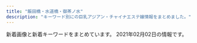 ```yaml
---
title: "飯田橋・水道橋・御茶ノ水"
description: "キーワード別にの巨乳アジアン・チャイナエステ嬢情報をまとめました。"
---
```


新着画像と新着キーワードをまとめています。
2021年02月02日の情報です。

<DmmAffiliateIns />
<KeywordTable
  shops={
    [
    {
        "name": "\u7652\u3057\u306e\u6cc9",
        "station": "\u5c0f\u5ddd\u753a\u99c5B5\u51fa\u53e3",
        "url": "https://izumi-esthe.tokyo/",
        "keywords": {
            "G": 4,
            "D": 66,
            "C": 12,
            "E": 24,
            "\u30bb\u30af\u30b7\u30fc": 6
        },
        "img_links": [
            "https://izumi-esthe.tokyo/wp-content/uploads/2020/10/98767689iyashinoizumi.jpg",
            "https://izumi-esthe.tokyo/wp-content/uploads/2020/11/1iyashinoizumi-1.jpg",
            "https://izumi-esthe.tokyo/wp-content/uploads/2020/12/999iyashinoizumi.jpg",
            "https://izumi-esthe.tokyo/wp-content/themes/este/img/2.jpg",
            "https://izumi-esthe.tokyo/wp-content/themes/este/img/3.jpg",
            "https://izumi-esthe.tokyo/wp-content/uploads/2020/11/9897621iyashinoizumi.jpg",
            "https://izumi-esthe.tokyo/wp-content/uploads/2020/02/9fxdytugvyibha.jpg",
            "https://izumi-esthe.tokyo/wp-content/uploads/2020/09/8765421iyashinoizumi.jpg",
            "https://izumi-esthe.tokyo/wp-content/uploads/2020/11/3111iyashinoizumi.jpg",
            "https://izumi-esthe.tokyo/wp-content/uploads/2020/09/987621iyashinoizumi.jpg",
            "https://izumi-esthe.tokyo/wp-content/uploads/2020/12/3111112iyashinoizumi.jpg",
            "https://izumi-esthe.tokyo/wp-content/uploads/2020/02/15dfuygihoinp.jpg",
            "https://izumi-esthe.tokyo/wp-content/themes/este/img/1.jpg",
            "https://izumi-esthe.tokyo/wp-content/themes/este/img/tel_header.png",
            "https://izumi-esthe.tokyo/wp-content/uploads/2020/10/9876iyashinoizumi.jpg",
            "https://izumi-esthe.tokyo/wp-content/themes/este/img/4.jpg",
            "https://izumi-esthe.tokyo/wp-content/uploads/2020/09/876521iyashinoizumi-1.jpg",
            "https://izumi-esthe.tokyo/wp-content/uploads/2021/01/2221iyashinoizumi.jpg",
            "https://izumi-esthe.tokyo/wp-content/themes/este/img/top-img01.png",
            "https://izumi-esthe.tokyo/wp-content/uploads/2021/01/211iyashinoizumi.jpg",
            "https://izumi-esthe.tokyo/wp-content/uploads/2020/02/3serdtfygui.jpg",
            "https://izumi-esthe.tokyo/wp-content/uploads/2021/02/21iyashinoizumi.jpg",
            "https://izumi-esthe.tokyo/wp-content/themes/este/img/6.jpg",
            "https://izumi-esthe.tokyo/wp-content/uploads/2020/03/77iyashinoizumi.jpg",
            "https://izumi-esthe.tokyo/wp-content/uploads/2020/04/1111iyashinoizumi.jpg",
            "https://izumi-esthe.tokyo/wp-content/themes/este/img/5.jpg",
            "https://izumi-esthe.tokyo/wp-content/uploads/2020/02/14drtyfugiho.jpg",
            "https://izumi-esthe.tokyo/wp-content/uploads/2020/03/111iyashinoizumi.jpg",
            "https://izumi-esthe.tokyo/wp-content/uploads/2020/02/121dfghiyashinoizumi.jpg",
            "https://izumi-esthe.tokyo/wp-content/themes/este/img/top-img04.png",
            "https://izumi-esthe.tokyo/wp-content/uploads/2020/12/9iyashinoizumi.jpg",
            "https://izumi-esthe.tokyo/wp-content/uploads/2020/10/897s6aiyashinoizumi.jpg",
            "https://izumi-esthe.tokyo/wp-content/themes/este/img/tel_footer.png",
            "https://izumi-esthe.tokyo/wp-content/uploads/2020/10/8765iyashinoizumi.jpg",
            "https://izumi-esthe.tokyo/wp-content/uploads/2020/11/1iyashinoizumi.jpg",
            "https://izumi-esthe.tokyo/wp-content/uploads/2020/10/9087saiyashinoizumi.jpg",
            "https://izumi-esthe.tokyo/wp-content/themes/este/img/top-img01a.png",
            "https://izumi-esthe.tokyo/wp-content/uploads/2020/02/10cfyguvbhj.jpg",
            "https://izumi-esthe.tokyo/wp-content/themes/este/img/top-img01b.png",
            "https://izumi-esthe.tokyo/wp-content/uploads/2021/02/2121iyashinoizumi.jpg",
            "https://izumi-esthe.tokyo/wp-content/uploads/2021/02/2311iyashinoizumi.jpg",
            "https://izumi-esthe.tokyo/wp-content/uploads/2020/12/121iyashinoizumi.jpg",
            "https://izumi-esthe.tokyo/wp-content/uploads/2020/02/13ydtfuygiuhsa.jpg",
            "https://izumi-esthe.tokyo/wp-content/uploads/2020/02/5setrdyfu.jpg",
            "https://izumi-esthe.tokyo/wp-content/themes/este/img/call.png",
            "https://izumi-esthe.tokyo/wp-content/uploads/2020/02/999iyashinoizumi-1.jpg",
            "https://izumi-esthe.tokyo/wp-content/uploads/2020/02/999iyashinoizumi.jpg",
            "https://izumi-esthe.tokyo/wp-content/uploads/2020/02/1111iyashinoizumi.jpg",
            "https://izumi-esthe.tokyo/wp-content/uploads/2020/09/8765211iyashinoizumi.jpg",
            "https://izumi-esthe.tokyo/wp-content/uploads/2020/02/15drtyfugihoas.jpg",
            "https://izumi-esthe.tokyo/wp-content/uploads/2020/02/aerstdyfugi.jpg",
            "https://izumi-esthe.tokyo/wp-content/uploads/2020/02/88iyashinoizumi.jpg",
            "https://izumi-esthe.tokyo/wp-content/themes/este/img/top-img02b.png"
        ]
    },
    {
        "img_links": [
            "https://i2.wp.com/aromalucky.xyz/wp-content/uploads/2017/12/03-1.jpg",
            "https://i1.wp.com/aromalucky.xyz/wp-content/uploads/2019/10/20.jpg",
            "https://i0.wp.com/aromalucky.xyz/wp-content/uploads/2017/12/05-1.jpg",
            "https://i0.wp.com/aromalucky.xyz/wp-content/uploads/2019/04/13.jpg",
            "https://i1.wp.com/aromalucky.xyz/wp-content/uploads/2017/12/04-1.jpg",
            "https://i2.wp.com/aromalucky.xyz/wp-content/uploads/2017/12/02.jpg",
            "https://i1.wp.com/aromalucky.xyz/wp-content/uploads/2019/05/16.jpg",
            "https://i0.wp.com/aromalucky.xyz/wp-content/uploads/2019/05/15.jpg",
            "https://i2.wp.com/aromalucky.xyz/wp-content/uploads/2019/04/12.jpg",
            "https://i2.wp.com/aromalucky.xyz/wp-content/uploads/2020/09/21.jpg",
            "https://i0.wp.com/aromalucky.xyz/wp-content/uploads/2019/05/02.png",
            "https://i2.wp.com/aromalucky.xyz/wp-content/uploads/2019/05/03.png",
            "https://i2.wp.com/aromalucky.xyz/wp-content/uploads/2017/12/08.jpg",
            "https://i2.wp.com/aromalucky.xyz/wp-content/uploads/2019/04/14.jpg",
            "http://aromalucky.xyz/wp-content/uploads/2019/05/01_02.png"
        ],
        "name": "\u30a2\u30ed\u30de\u30e9\u30c3\u30ad\u30fc",
        "keywords": {},
        "url": "http://aromalucky.xyz/",
        "station": "\u5c0f\u5ddd\u753a\u99c5B4"
    },
    {
        "url": "http://yu.xyz.mn/",
        "keywords": {
            "C": 20,
            "84": 7,
            "85": 21,
            "D": 35,
            "86": 7,
            "87": 7
        },
        "name": "\u60a0 \u3086\u3046",
        "station": "JR\u6c34\u9053\u6a4b\u99c5\u897f\u53e3",
        "img_links": [
            "http://yu.xyz.mn/images/ac4.jpg",
            "http://yu.xyz.mn/photos/sites/91/2021/01/2021012205451889.jpg",
            "http://yu.xyz.mn/images/room4.jpg",
            "http://yu.xyz.mn/images/ac3.jpg",
            "http://yu.xyz.mn/images/ac2.jpg",
            "http://yu.xyz.mn/images/ac5.jpg",
            "http://yu.xyz.mn/images/top.jpg",
            "http://yu.xyz.mn/images/room2.jpg",
            "http://yu.xyz.mn/photos/sites/91/2019/12/2019122702252767.jpg",
            "http://yu.xyz.mn/photos/sites/91/2019/12/2019122901424384.jpg",
            "http://yu.xyz.mn/images/mobile.jpg",
            "http://yu.xyz.mn/images/room3.jpg",
            "http://yu.xyz.mn/images/s_shedule.jpg",
            "http://yu.xyz.mn/images/room1.jpg",
            "http://yu.xyz.mn/photos/sites/91/2020/04/2020040807282190.jpg",
            "http://yu.xyz.mn/images/s_news.jpg",
            "http://yu.xyz.mn/images/ac1.jpg",
            "http://yu.xyz.mn/images/s_staff.jpg",
            "http://yu.xyz.mn/photos/sites/91/2020/02/2020022305370017.jpg",
            "http://yu.xyz.mn/images/ac6.jpg",
            "http://yu.xyz.mn/photos/sites/91/2019/12/2019122702252691.jpg"
        ]
    },
    {
        "keywords": {
            "C": 7
        },
        "name": "\u30e9\u30d4\u30b9",
        "url": "http://rapisu.tokyo/",
        "img_links": [
            "http://rapisu.tokyo/images/flash.jpg",
            "http://rapisu.tokyo/images/tiao.png",
            "http://rapisu.tokyo/images/end.png",
            "http://rapisu.tokyo/images/r3.jpg",
            "http://rapisu.tokyo/images/mika.jpg",
            "http://rapisu.tokyo/images/r1.jpg",
            "http://rapisu.tokyo/images/zi_staff.png",
            "http://rapisu.tokyo/images/top.png",
            "http://rapisu.tokyo/images/g0.jpg",
            "http://rapisu.tokyo/images/meihui.jpg",
            "http://rapisu.tokyo/images/flash1.jpg",
            "http://rapisu.tokyo/images/r2.jpg",
            "http://rapisu.tokyo/images/mobile.png"
        ],
        "station": "\u795e\u4fdd\u753a\u99c5A7\u51fa\u53e3"
    },
    {
        "station": "\u725b\u8fbc\u795e\u697d\u5742\u99c5A2\u51fa\u53e3",
        "url": "https://raku-relax.tokyo/",
        "keywords": {
            "G": 3,
            "E": 11,
            "C": 12,
            "D": 7
        },
        "img_links": [
            "https://raku-relax.tokyo/wp-content/uploads/2021/01/1211rakura.jpg",
            "https://raku-relax.tokyo/wp-content/uploads/2021/01/211rakura.jpg",
            "https://raku-relax.tokyo/wp-content/themes/este/img/1.jpg",
            "https://raku-relax.tokyo/wp-content/themes/este/img/4.jpg",
            "https://raku-relax.tokyo/wp-content/themes/este/img/tel_footer.png",
            "https://raku-relax.tokyo/wp-content/themes/este/img/tel.png",
            "https://raku-relax.tokyo/wp-content/themes/este/img/2.jpg",
            "https://raku-relax.tokyo/wp-content/themes/este/img/tel_header.png",
            "https://raku-relax.tokyo/wp-content/uploads/2020/01/y45a121.jpg",
            "https://raku-relax.tokyo/wp-content/uploads/2020/11/oiuarakura.jpg",
            "https://raku-relax.tokyo/wp-content/uploads/2020/04/1234sertdyf.jpg",
            "https://raku-relax.tokyo/wp-content/themes/este/img/top-img01.png",
            "https://raku-relax.tokyo/wp-content/uploads/2020/01/897sarakura.jpg",
            "https://raku-relax.tokyo/wp-content/uploads/2018/12/satfuygihoj.jpg",
            "https://raku-relax.tokyo/wp-content/uploads/2020/11/9897621rakura.jpg",
            "https://raku-relax.tokyo/wp-content/themes/este/img/top-img05.png",
            "https://raku-relax.tokyo/wp-content/themes/este/img/top-img02.png",
            "https://raku-relax.tokyo/wp-content/themes/este/img/top-img03.png",
            "https://raku-relax.tokyo/wp-content/themes/este/img/tel02.png",
            "https://raku-relax.tokyo/wp-content/themes/este/img/tel03.png",
            "https://raku-relax.tokyo/wp-content/themes/este/img/3.jpg",
            "https://raku-relax.tokyo/wp-content/uploads/2020/04/siuaytfsa.jpg",
            "https://raku-relax.tokyo/wp-content/themes/este/img/top-img04.png"
        ],
        "name": "\u697d\u697d"
    },
    {
        "keywords": {
            "F": 3,
            "D": 14,
            "C": 8,
            "E": 3
        },
        "url": "https://kira.uouono.com/",
        "img_links": [
            "https://kira.uouono.com/wp-content/uploads/2018/12/11kira.jpg",
            "https://kira.uouono.com/wp-content/uploads/2020/12/saiuhkira.jpg",
            "https://kira.uouono.com/wp-content/themes/este/img/top-img03.png",
            "https://kira.uouono.com/wp-content/uploads/2019/06/4kira.jpg",
            "https://kira.uouono.com/wp-content/uploads/2019/06/1kira.jpg",
            "https://kira.uouono.com/wp-content/themes/este/img/top-img02b.png",
            "https://kira.uouono.com/wp-content/themes/este/img/2.jpg",
            "https://kira.uouono.com/wp-content/themes/este/img/4.jpg",
            "https://kira.uouono.com/wp-content/uploads/2019/12/11kira.jpg",
            "https://kira.uouono.com/wp-content/themes/este/img/3.jpg",
            "https://kira.uouono.com/wp-content/themes/este/img/1.jpg",
            "https://kira.uouono.com/wp-content/uploads/2020/12/1kira.jpg",
            "https://kira.uouono.com/wp-content/themes/este/img/tel_header.png",
            "https://kira.uouono.com/wp-content/uploads/2019/06/2kira.jpg",
            "https://kira.uouono.com/wp-content/uploads/2020/12/1234786kira.jpg",
            "https://kira.uouono.com/wp-content/themes/este/img/call.png",
            "https://kira.uouono.com/wp-content/themes/este/img/top-img01.png",
            "https://kira.uouono.com/wp-content/themes/este/img/tel_footer.png"
        ],
        "station": "\u795e\u4fdd\u753a\u99c5A1\u51fa\u53e3",
        "name": "\u30ad\u30e9\u30e9"
    },
    {
        "station": "JR\u6c34\u9053\u6a4b\u99c5\u897f\u53e3",
        "name": "\u30d7\u30ea\u30f3",
        "url": "https://suidobashi-mensesthe.com/",
        "img_links": [
            "https://suidobashi-mensesthe.com/images/prin-video2.jpg",
            "https://suidobashi-mensesthe.com/staff/ai-l1.jpg",
            "https://suidobashi-mensesthe.com/room/3-s.jpg",
            "https://suidobashi-mensesthe.com/icon/twitter.png",
            "https://suidobashi-mensesthe.com/staff/midori-s1.jpg",
            "https://suidobashi-mensesthe.com/staff/yumi-s2.jpg",
            "https://suidobashi-mensesthe.com/images/covit19.jpg",
            "https://suidobashi-mensesthe.com/images/clear.png",
            "https://suidobashi-mensesthe.com/images/qrcode.png",
            "https://suidobashi-mensesthe.com/room/5-s.jpg",
            "https://suidobashi-mensesthe.com/images/main-sp.jpg",
            "https://suidobashi-mensesthe.com/room/4-l.jpg",
            "https://suidobashi-mensesthe.com/images/main1.jpg",
            "https://suidobashi-mensesthe.com/staff/yui-s2.jpg",
            "https://suidobashi-mensesthe.com/images/flower.png",
            "https://suidobashi-mensesthe.com/icon/line.png",
            "https://suidobashi-mensesthe.com/staff/midori-l3.jpg",
            "https://suidobashi-mensesthe.com/images/footer-l.png",
            "https://suidobashi-mensesthe.com/room/6-l.jpg",
            "https://suidobashi-mensesthe.com/icon/google_plus.png",
            "https://suidobashi-mensesthe.com/room/esthe1.jpg",
            "https://suidobashi-mensesthe.com/room/1-l.jpg",
            "https://suidobashi-mensesthe.com/room/2-l.jpg",
            "https://suidobashi-mensesthe.com/room/esthe3.jpg",
            "https://suidobashi-mensesthe.com/room/5-l.jpg",
            "https://suidobashi-mensesthe.com/staff/erika-l1.jpg",
            "https://suidobashi-mensesthe.com/icon/facebook.png",
            "https://suidobashi-mensesthe.com/button/staff.png",
            "https://suidobashi-mensesthe.com/staff/yumi-l1.jpg",
            "https://suidobashi-mensesthe.com/staff/midori-l2.jpg",
            "https://suidobashi-mensesthe.com/staff/yui-l1.jpg",
            "https://suidobashi-mensesthe.com/room/3-l.jpg",
            "https://suidobashi-mensesthe.com/staff/midori-s3.jpg",
            "https://suidobashi-mensesthe.com/staff/yumil2.jpg",
            "https://suidobashi-mensesthe.com/staff/ai-l2.jpg",
            "https://suidobashi-mensesthe.com/staff/ai-s2.jpg",
            "https://suidobashi-mensesthe.com/staff/erika-s1.jpg",
            "https://suidobashi-mensesthe.com/room/2-s.jpg",
            "https://suidobashi-mensesthe.com/staff/yui-s1.jpg",
            "https://suidobashi-mensesthe.com/mens-esthe-massage/2020/02/27/yui-s1.jpg",
            "https://suidobashi-mensesthe.com/images/header3.png",
            "https://suidobashi-mensesthe.com/staff/midori-l1.jpg",
            "https://suidobashi-mensesthe.com/staff/ai-s1.jpg",
            "https://suidobashi-mensesthe.com/button/blog.png",
            "https://suidobashi-mensesthe.com/button/home.png",
            "https://suidobashi-mensesthe.com/staff/midori-s2.jpg",
            "https://suidobashi-mensesthe.com/mens-esthe-massage/2020/08/06/yui-s1.jpg",
            "https://suidobashi-mensesthe.com/room/esthe2.jpg",
            "https://suidobashi-mensesthe.com/room/6-s.jpg",
            "https://suidobashi-mensesthe.com/staff/yumi-s1.jpg",
            "https://suidobashi-mensesthe.com/images/footer-r.png",
            "https://suidobashi-mensesthe.com/staff/yui-l2.jpg",
            "https://suidobashi-mensesthe.com/room/1-s.jpg",
            "https://suidobashi-mensesthe.com/room/4-s.jpg"
        ],
        "keywords": {}
    },
    {
        "img_links": [
            "http://rioplioop.xyz/uploads/200625/1-200625140422133.jpg",
            "http://rioplioop.xyz/uploads/201207/1-20120G62S9A5.jpg",
            "http://rioplioop.xyz/uploads/200709/1-200FZ94240538.jpg",
            "http://rioplioop.xyz/uploads/210122/1-2101221A121555.jpg",
            "http://rioplioop.xyz/uploads/210107/1-21010G41433150.jpg",
            "http://rioplioop.xyz/uploads/200720/1-200H0125T94A.jpg",
            "http://rioplioop.xyz/uploads/200601/1-200601142921510.jpg",
            "http://rioplioop.xyz/picture/call.png",
            "http://rioplioop.xyz/uploads/200601/1-200601142TY37.jpg",
            "http://rioplioop.xyz/picture/m-top003.jpg",
            "http://rioplioop.xyz/uploads/200601/1-200601142629454.jpg",
            "http://rioplioop.xyz/picture/m-top004.jpg",
            "http://rioplioop.xyz/uploads/200625/1-200625140331O1.jpg",
            "http://rioplioop.xyz/uploads/200601/1-200601142R2G3.jpg",
            "http://rioplioop.xyz/uploads/200601/1-200601142913462.jpg",
            "http://rioplioop.xyz/uploads/200601/1-200601142P4643.jpg",
            "http://rioplioop.xyz/uploads/200709/1-200FZ94225252.jpg",
            "http://rioplioop.xyz/picture/cam-01.jpg",
            "http://rioplioop.xyz/uploads/200601/1-200601142S1947.jpg",
            "http://rioplioop.xyz/uploads/200619/1-20061912514T35.jpg",
            "http://rioplioop.xyz/uploads/210107/1-21010G41345N3.jpg",
            "http://rioplioop.xyz/picture/m-head01.jpg",
            "http://rioplioop.xyz/uploads/200601/1-200601142F5435.jpg",
            "http://rioplioop.xyz/uploads/200710/1-200G01PS2Q3.jpg",
            "http://rioplioop.xyz/uploads/200601/1-200601142U5L7.jpg",
            "http://rioplioop.xyz/uploads/200601/1-200601142639540.jpg",
            "http://rioplioop.xyz/uploads/201215/1-201215140614E6.jpg",
            "http://rioplioop.xyz/uploads/201215/1-20121514062YE.jpg",
            "http://rioplioop.xyz/uploads/200601/1-200601142K43F.jpg",
            "http://rioplioop.xyz/picture/foot01.jpg",
            "http://rioplioop.xyz/uploads/200720/1-200H0125S1U2.jpg",
            "http://rioplioop.xyz/uploads/210122/1-2101221A05a06.jpg",
            "http://rioplioop.xyz/uploads/200619/1-200619125204158.jpg",
            "http://rioplioop.xyz/uploads/200601/1-200601142G5438.jpg"
        ],
        "url": "http://rioplioop.xyz/",
        "station": "JR\u6c34\u9053\u6a4b\u99c5\u6771\u53e3",
        "name": "\u307f\u3055\u304d",
        "keywords": {
            "F": 10,
            "84": 2,
            "D": 3,
            "85": 1,
            "94": 10,
            "C": 2
        }
    },
    {
        "img_links": [
            "http://sln-relax.com/scdl/staff/10021.jpg",
            "http://sln-relax.com/pic/topimg2.jpg",
            "http://sln-relax.com/pic/topimg3.jpg",
            "http://sln-relax.com/img/ttl_tnew.jpg",
            "http://sln-relax.com/i/files/homeimg.jpg",
            "http://sln-relax.com/scdl/staff/10051.jpg",
            "http://sln-relax.com/pic/head.png",
            "http://sln-relax.com/i/files/girl01.jpg",
            "http://sln-relax.com/img/ttl_concept.jpg",
            "http://sln-relax.com/scdl/staff/10081.jpg",
            "http://sln-relax.com/img/ttl_staff.png",
            "http://sln-relax.com/scdl/staff/10011.jpg",
            "http://sln-relax.com/i/files/girl02.jpg",
            "http://sln-relax.com/img/att.jpg",
            "http://sln-relax.com/scdl/staff/10031.jpg",
            "http://sln-relax.com/scdl/staff/10071.jpg",
            "http://sln-relax.com/pic/topimg1.jpg",
            "http://sln-relax.com/img/ttl_mobile.jpg",
            "http://sln-relax.com/scdl/staff/10041.jpg",
            "http://sln-relax.com/img/ttl_rec.jpg",
            "http://sln-relax.com/scdl/staff/10061.jpg"
        ],
        "url": "http://sln-relax.com/",
        "name": "Lime",
        "keywords": {
            "C": 17
        },
        "station": "JR\u6c34\u9053\u6a4b\u99c5\u897f\u53e3"
    },
    {
        "station": "JR\u6c34\u9053\u6a4b\u99c5\u6771\u53e3",
        "name": "\u30d3\u30fc\u30ca\u30b9",
        "keywords": {
            "84": 4,
            "89": 6,
            "E": 6,
            "D": 18,
            "88": 4,
            "83": 10,
            "85": 6,
            "F": 6
        },
        "url": "http://venus.tyo.cm/",
        "img_links": [
            "http://venus.tyo.cm/photos/sites/40/2020/08/2020083109075781.jpeg",
            "http://venus.tyo.cm/photos/sites/40/2020/09/2020090907201348.jpeg",
            "http://venus.tyo.cm/images/room4.jpg",
            "http://venus.tyo.cm/photos/sites/40/2020/05/202005250635220.jpg",
            "http://venus.tyo.cm/images/mainimg.jpg",
            "http://venus.tyo.cm/photos/sites/40/2020/08/2020083109075912.jpeg",
            "http://venus.tyo.cm/images/pagetop.png",
            "http://venus.tyo.cm/photos/sites/40/2020/10/202010021052282.jpeg",
            "http://venus.tyo.cm/photos/sites/40/2020/08/2020083109075883.jpeg",
            "http://venus.tyo.cm/photos/sites/40/2020/08/2020083109075784.jpeg",
            "http://venus.tyo.cm/images/top.png",
            "http://venus.tyo.cm/photos/sites/40/2020/09/2020091012404045.jpeg",
            "http://venus.tyo.cm/images/room6.jpg",
            "http://venus.tyo.cm/images/room5.jpg",
            "http://venus.tyo.cm/photos/sites/40/2020/08/2020083109075848.jpeg",
            "http://venus.tyo.cm/images/spmainimg.jpg",
            "http://venus.tyo.cm/photos/sites/40/2020/08/2020083109075685.jpeg",
            "http://venus.tyo.cm/photos/sites/40/2020/08/2020083110414612.jpeg",
            "http://venus.tyo.cm/images/room2.jpg",
            "http://venus.tyo.cm/images/room3.jpg",
            "http://venus.tyo.cm/photos/sites/40/2020/08/2020083110414597.jpeg",
            "http://venus.tyo.cm/images/room1.jpg",
            "http://venus.tyo.cm/photos/sites/40/2020/09/2020090907201289.jpeg"
        ]
    }
]
}
/>
<DmmAffiliateScript />

